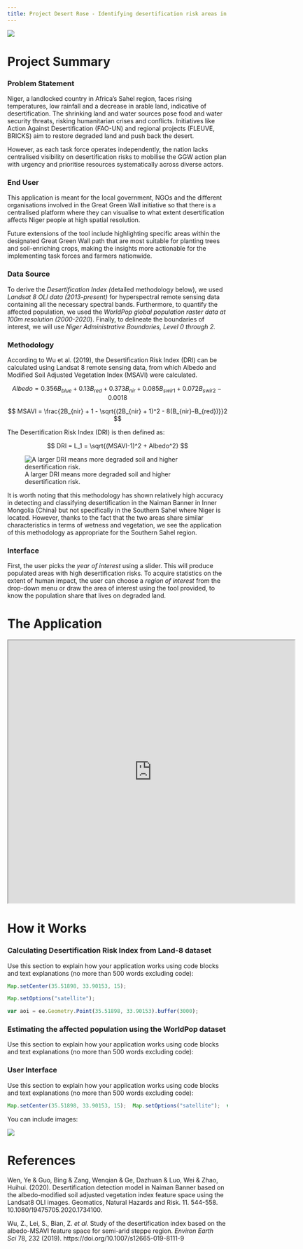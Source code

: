 ```yaml
---
title: Project Desert Rose - Identifying desertification risk areas in Niger
---
```


![](images/clipboard-3098452386.png){fig-align="center"}

# Project Summary

### Problem Statement

Niger, a landlocked country in Africa’s Sahel region, faces rising temperatures, low rainfall and a decrease in arable land, indicative of desertification. The shrinking land and water sources pose food and water security threats, risking humanitarian crises and conflicts. Initiatives like Action Against Desertification (FAO-UN) and regional projects (FLEUVE, BRICKS) aim to restore degraded land and push back the desert.

However, as each task force operates independently, the nation lacks centralised visibility on desertification risks to mobilise the GGW action plan with urgency and prioritise resources systematically across diverse actors.

### End User

This application is meant for the local government, NGOs and the different organisations involved in the Great Green Wall initiative so that there is a centralised platform where they can visualise to what extent desertification affects Niger people at high spatial resolution.

Future extensions of the tool include highlighting specific areas within the designated Great Green Wall path that are most suitable for planting trees and soil-enriching crops, making the insights more actionable for the implementing task forces and farmers nationwide.

### Data Source

To derive the *Desertification Index (*detailed methodology below), we used *Landsat 8 OLI data (2013-present)* for hyperspectral remote sensing data containing all the necessary spectral bands. Furthermore, to quantify the affected population, we used the *WorldPop global population raster data at 100m resolution (2000-2020*). Finally, to delineate the boundaries of interest, we will use *Niger Administrative Boundaries, Level 0 through 2.*

### Methodology

According to Wu et al. (2019), the Desertification Risk Index (DRI) can be calculated using Landsat 8 remote sensing data, from which Albedo and Modified Soil Adjusted Vegetation Index (MSAVI) were calculated.

$$ Albedo = 0.356B_{blue} + 0.13B_{red} + 0.373B_{nir} + 0.085B_{swir1} + 0.072B_{swir2} - 0.0018 $$

$$ MSAVI = \frac{2B_{nir} + 1 - \sqrt{(2B_{nir} + 1)^2 - 8(B_{nir}-B_{red})}}2 $$

The Desertification Risk Index (DRI) is then defined as:

$$ DRI = L_1 = \sqrt{(MSAVI-1)^2 + Albedo^2} $$

![A larger DRI means more degraded soil and higher desertification risk.](images/clipboard-449413320.png){fig-align="center"}

It is worth noting that this methodology has shown relatively high accuracy in detecting and classifying desertification in the Naiman Banner in Inner Mongolia (China) but not specifically in the Southern Sahel where Niger is located. However, thanks to the fact that the two areas share similar characteristics in terms of wetness and vegetation, we see the application of this methodology as appropriate for the Southern Sahel region.

### Interface

First, the user picks the *year of interest* using a slider. This will produce populated areas with high desertification risks. To acquire statistics on the extent of human impact, the user can choose a *region of interest* from the drop-down menu or draw the area of interest using the tool provided, to know the population share that lives on degraded land.

# The Application

::: column-page
<iframe src="https://ee-shaunhoang.projects.earthengine.app/view/project-desert-rose" width="130%" height="600px">

</iframe>
:::

# How it Works

### Calculating Desertification Risk Index from Land-8 dataset

Use this section to explain how your application works using code blocks and text explanations (no more than 500 words excluding code):

``` js
Map.setCenter(35.51898, 33.90153, 15);

Map.setOptions("satellite");

var aoi = ee.Geometry.Point(35.51898, 33.90153).buffer(3000);
```

### Estimating the affected population using the WorldPop dataset

Use this section to explain how your application works using code blocks and text explanations (no more than 500 words excluding code):

### User Interface

Use this section to explain how your application works using code blocks and text explanations (no more than 500 words excluding code):

``` js
Map.setCenter(35.51898, 33.90153, 15);  Map.setOptions("satellite");  var aoi = ee.Geometry.Point(35.51898, 33.90153).buffer(3000);
```

You can include images:

![](images/Screenshot%202024-04-19%20205034.png){fig-align="center"}

# References

Wen, Ye & Guo, Bing & Zang, Wenqian & Ge, Dazhuan & Luo, Wei & Zhao, Huihui. (2020). Desertification detection model in Naiman Banner based on the albedo-modified soil adjusted vegetation index feature space using the Landsat8 OLI images. Geomatics, Natural Hazards and Risk. 11. 544-558. 10.1080/19475705.2020.1734100.

Wu, Z., Lei, S., Bian, Z. *et al.* Study of the desertification index based on the albedo-MSAVI feature space for semi-arid steppe region. *Environ Earth Sci* 78, 232 (2019). https://doi.org/10.1007/s12665-019-8111-9

